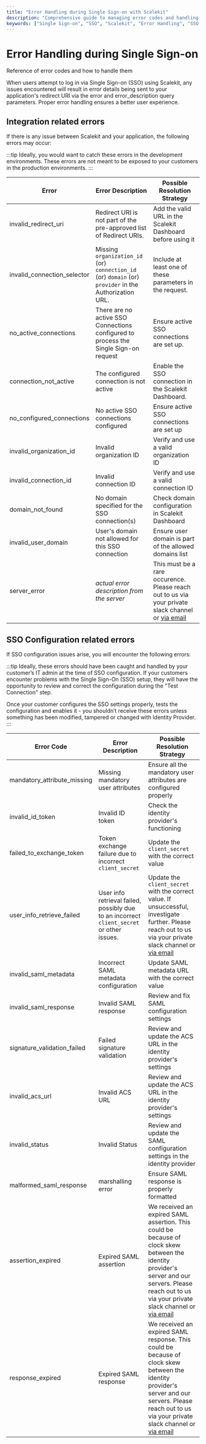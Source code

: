 ```yaml
---
title: "Error Handling during Single Sign-on with Scalekit"
description: "Comprehensive guide to managing error codes and handling issues during Single Sign-on (SSO) integration with Scalekit. Improve user experience by addressing common SSO errors and configuration problems."
keywords: ["Single Sign-on", "SSO", "Scalekit", "Error Handling", "SSO Integration", "OAuth Errors", "Identity Provider", "SSO Configuration", "Error Codes", "User Experience"]
---
```


# Error Handling during Single Sign-on

<Subtitle>
    Reference of error codes and how to handle them
</Subtitle>

When users attempt to log in via Single Sign-on (SSO) using Scalekit, any issues encountered will result in error details being sent to your application's redirect URI via the <SimpleCode>error</SimpleCode> and <SimpleCode>error_description</SimpleCode> query parameters. Proper error handling ensures a better user experience.

## Integration related errors

If there is any issue between Scalekit and your application, the following errors may occur:

:::tip
Ideally, you would want to catch these errors in the development environments. These errors are not meant to be exposed to your customers in the production environments.
:::

| Error                                                | Error Description                                                                                      | Possible Resolution Strategy                                                                                                     |
| ---------------------------------------------------- | ------------------------------------------------------------------------------------------------------ | -------------------------------------------------------------------------------------------------------------------------------- |
| <SimpleCode>invalid_redirect_uri</SimpleCode>        | Redirect URI is not part of the pre-approved list of Redirect URIs.                                    | Add the valid URL in the Scalekit Dashboard before using it                                                                      |
| <SimpleCode>invalid_connection_selector</SimpleCode> | Missing `organization_id` (or) `connection_id` (or) `domain` (or) `provider` in the Authorization URL. | Include at least one of these parameters in the request.                                                                         |
| <SimpleCode>no_active_connections</SimpleCode>       | There are no active SSO Connections configured to process the Single Sign-on request                   | Ensure active SSO connections are set up.                                                                                        |
| <SimpleCode>connection_not_active</SimpleCode>       | The configured connection is not active                                                                | Enable the SSO connection in the Scalekit Dashboard.                                                                             |
| <SimpleCode>no_configured_connections</SimpleCode>   | No active SSO connections configured                                                                   | Ensure active SSO connections are set up                                                                                         |
| <SimpleCode>invalid_organization_id</SimpleCode>     | Invalid organization ID                                                                                | Verify and use a valid organization ID                                                                                           |
| <SimpleCode>invalid_connection_id</SimpleCode>       | Invalid connection ID                                                                                  | Verify and use a valid connection ID                                                                                             |
| <SimpleCode>domain_not_found</SimpleCode>            | No domain specified for the SSO connection(s)                                                          | Check domain configuration in Scalekit Dashboard                                                                                 |
| <SimpleCode>invalid_user_domain</SimpleCode>         | User's domain not allowed for this SSO connection                                                      | Ensure user domain is part of the allowed domains list                                                                           |
| <SimpleCode>server_error</SimpleCode>                | _actual error description from the server_                                                             | This must be a rare occurence. Please reach out to us via your private slack channel or [via email](mailto:support@scalekit.com) |

## SSO Configuration related errors

If SSO configuration issues arise, you will encounter the following errors:

:::tip
Ideally, these errors should have been caught and handled by your customer’s IT admin at the time of SSO configuration. If your customers encounter problems with the Single Sign-On (SSO) setup, they will have the opportunity to review and correct the configuration during the "Test Connection" step.

Once your customer configures the SSO settings properly, tests the configuration and enables it - you shouldn’t receive these errors unless something has been modified, tampered or changed with Identity Provider.
:::

| Error Code                                           | Error Description                                                                         | Possible Resolution Strategy                                                                                                                                                                                                         |
| ---------------------------------------------------- | ----------------------------------------------------------------------------------------- | ------------------------------------------------------------------------------------------------------------------------------------------------------------------------------------------------------------------------------------ |
| <SimpleCode>mandatory_attribute_missing</SimpleCode> | Missing mandatory user attributes                                                         | Ensure all the mandatory user attributes are configured properly                                                                                                                                                                     |
| <SimpleCode>invalid_id_token</SimpleCode>            | Invalid ID token                                                                          | Check the identity provider's functioning                                                                                                                                                                                            |
| <SimpleCode>failed_to_exchange_token</SimpleCode>    | Token exchange failure due to incorrect `client_secret`                                   | Update the `client_secret` with the correct value                                                                                                                                                                                    |
| <SimpleCode>user_info_retrieve_failed</SimpleCode>   | User info retrieval failed, possibly due to an incorrect `client_secret` or other issues. | Update the `client_secret` with the correct value. If unsuccessful, investigate further. Please reach out to us via your private slack channel or [via email](mailto:support@scalekit.com)                                           |
| <SimpleCode>invalid_saml_metadata</SimpleCode>       | Incorrect SAML metadata configuration                                                     | Update SAML metadata URL with the correct value                                                                                                                                                                                      |
| <SimpleCode>invalid_saml_response</SimpleCode>       | Invalid SAML response                                                                     | Review and fix SAML configuration settings                                                                                                                                                                                           |
| <SimpleCode>signature_validation_failed</SimpleCode> | Failed signature validation                                                               | Review and update the ACS URL in the identity provider's settings                                                                                                                                                                    |
| <SimpleCode>invalid_acs_url</SimpleCode>             | Invalid ACS URL                                                                           | Review and update the ACS URL in the identity provider's settings                                                                                                                                                                    |
| <SimpleCode>invalid_status</SimpleCode>              | Invalid Status                                                                            | Review and update the SAML configuration settings in the identity provider                                                                                                                                                           |
| <SimpleCode>malformed_saml_response</SimpleCode>     | marshalling error                                                                         | Ensure SAML response is properly formatted                                                                                                                                                                                           |
| <SimpleCode>assertion_expired</SimpleCode>           | Expired SAML assertion                                                                    | We received an expired SAML assertion. This could be because of clock skew between the identity provider's server and our servers. Please reach out to us via your private slack channel or [via email](mailto:support@scalekit.com) |
| <SimpleCode>response_expired</SimpleCode>            | Expired SAML response                                                                     | We received an expired SAML response. This could be because of clock skew between the identity provider's server and our servers. Please reach out to us via your private slack channel or [via email](mailto:support@scalekit.com)  |

